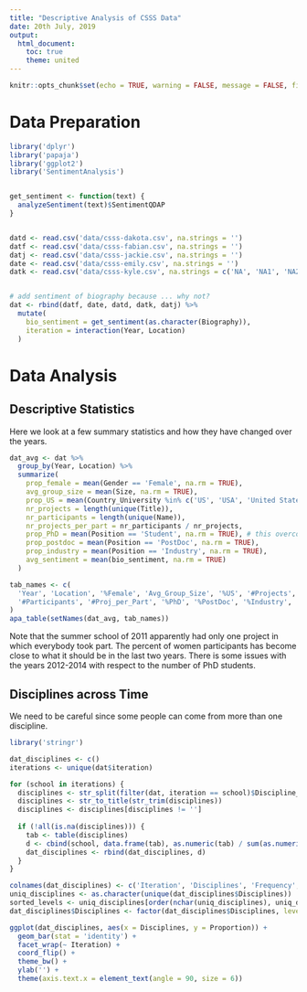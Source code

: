 ```yaml
---
title: "Descriptive Analysis of CSSS Data"
date: 20th July, 2019
output:
  html_document:
    toc: true
    theme: united
---
```


```r
knitr::opts_chunk$set(echo = TRUE, warning = FALSE, message = FALSE, fig.align = 'center')
```


# Data Preparation
```r
library('dplyr')
library('papaja')
library('ggplot2')
library('SentimentAnalysis')


get_sentiment <- function(text) {
  analyzeSentiment(text)$SentimentQDAP
}


datd <- read.csv('data/csss-dakota.csv', na.strings = '')
datf <- read.csv('data/csss-fabian.csv', na.strings = '')
datj <- read.csv('data/csss-jackie.csv', na.strings = '')
date <- read.csv('data/csss-emily.csv', na.strings = '')
datk <- read.csv('data/csss-kyle.csv', na.strings = c('NA', 'NA1', 'NA2'))


# add sentiment of biography because ... why not?
dat <- rbind(datf, date, datd, datk, datj) %>% 
  mutate(
    bio_sentiment = get_sentiment(as.character(Biography)),
    iteration = interaction(Year, Location)
  )
```


# Data Analysis
## Descriptive Statistics
Here we look at a few summary statistics and how they have changed over the years.
```r
dat_avg <- dat %>%
  group_by(Year, Location) %>% 
  summarize(
    prop_female = mean(Gender == 'Female', na.rm = TRUE),
    avg_group_size = mean(Size, na.rm = TRUE),
    prop_US = mean(Country_University %in% c('US', 'USA', 'United States')),
    nr_projects = length(unique(Title)),
    nr_participants = length(unique(Name)),
    nr_projects_per_part = nr_participants / nr_projects,
    prop_PhD = mean(Position == 'Student', na.rm = TRUE), # this overcounts; fix!
    prop_postdoc = mean(Position == 'PostDoc', na.rm = TRUE),
    prop_industry = mean(Position == 'Industry', na.rm = TRUE),
    avg_sentiment = mean(bio_sentiment, na.rm = TRUE)
  )

tab_names <- c(
  'Year', 'Location', '%Female', 'Avg_Group_Size', '%US', '#Projects',
  '#Participants', '#Proj_per_Part', '%PhD', '%PostDoc', '%Industry', 'Avg_Sentiment'
)
apa_table(setNames(dat_avg, tab_names))
```

Note that the summer school of 2011 apparently had only one project in which everybody took part. The percent of women participants has become close to what it should be in the last two years. There is some issues with the years 2012-2014 with respect to the number of PhD students.

## Disciplines across Time
We need to be careful since some people can come from more than one discipline.
```r
library('stringr')

dat_disciplines <- c()
iterations <- unique(dat$iteration)

for (school in iterations) {
  disciplines <- str_split(filter(dat, iteration == school)$Discipline_isced, ';|,', simplify = TRUE)
  disciplines <- str_to_title(str_trim(disciplines))
  disciplines <- disciplines[disciplines != '']
  
  if (!all(is.na(disciplines))) {
    tab <- table(disciplines)
    d <- cbind(school, data.frame(tab), as.numeric(tab) / sum(as.numeric(tab)))
    dat_disciplines <- rbind(dat_disciplines, d)
  }
}
```

```r
colnames(dat_disciplines) <- c('Iteration', 'Disciplines', 'Frequency', 'Proportion')
uniq_disciplines <- as.character(unique(dat_disciplines$Disciplines))
sorted_levels <- uniq_disciplines[order(nchar(uniq_disciplines), uniq_disciplines, decreasing = TRUE)]
dat_disciplines$Disciplines <- factor(dat_disciplines$Disciplines, levels = sorted_levels)

ggplot(dat_disciplines, aes(x = Disciplines, y = Proportion)) +
  geom_bar(stat = 'identity') +
  facet_wrap(~ Iteration) +
  coord_flip() +
  theme_bw() +
  ylab('') +
  theme(axis.text.x = element_text(angle = 90, size = 6))
```